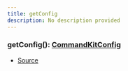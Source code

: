 ```yaml
---
title: getConfig
description: No description provided
---
```


### getConfig(): [CommandKitConfig](/docs/types/CommandKitConfig)

- [Source](https://github.com/underctrl-io/commandkit/blob/6165e6a1296074517b13a566a6b705fa6b059dbc/packages/commandkit/src/config.ts#L60)
